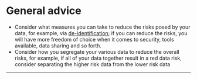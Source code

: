 # General advice

-   Consider what measures you can take to reduce the risks posed by your data, for example, via [de-identification](https://fgb-rdm.nl/Security/Deidentification.html){target="_blank"}; if you can reduce the risks, you will have more freedom of choice when it comes to security, tools available, data sharing and so forth.
-   Consider how you segregate your various data to reduce the overall risks, for example, if all of your data together result in a red data risk, consider separating the higher risk data from the lower risk data

------------------------------------------------------------------------

<br>
